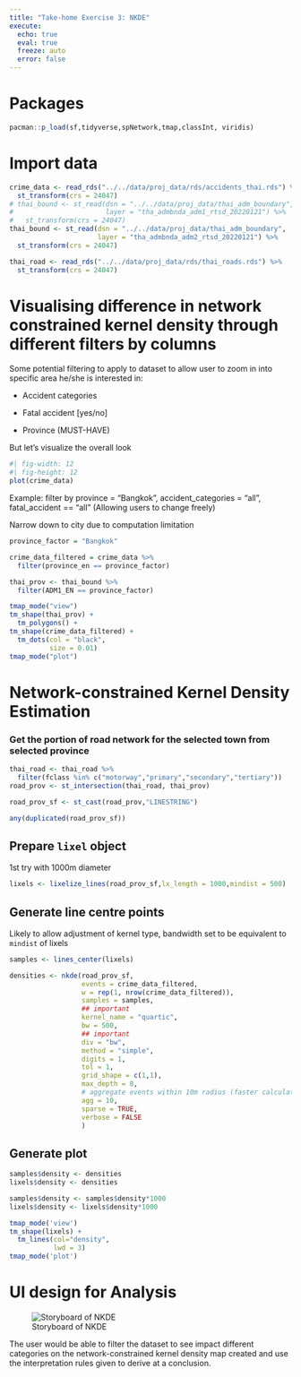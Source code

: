 ```yaml
---
title: "Take-home Exercise 3: NKDE"
execute:
  echo: true
  eval: true
  freeze: auto
  error: false
---
```


# Packages

```r
pacman::p_load(sf,tidyverse,spNetwork,tmap,classInt, viridis)
```

# Import data

```r
crime_data <- read_rds("../../data/proj_data/rds/accidents_thai.rds") %>% 
  st_transform(crs = 24047)
# thai_bound <- st_read(dsn = "../../data/proj_data/thai_adm_boundary",
#                       layer = "tha_admbnda_adm1_rtsd_20220121") %>% 
#   st_transform(crs = 24047)
thai_bound <- st_read(dsn = "../../data/proj_data/thai_adm_boundary",
                      layer = "tha_admbnda_adm2_rtsd_20220121") %>%
  st_transform(crs = 24047)

thai_road <- read_rds("../../data/proj_data/rds/thai_roads.rds") %>% 
  st_transform(crs = 24047)
```

# Visualising difference in network constrained kernel density through different filters by columns

Some potential filtering to apply to dataset to allow user to zoom in into specific area he/she is interested in:

-   Accident categories

-   Fatal accident \[yes/no\]

-   Province (MUST-HAVE)

But let's visualize the overall look

```r
#| fig-width: 12
#| fig-height: 12
plot(crime_data)
```

Example: filter by province = "Bangkok", accident_categories = "all", fatal_accident == "all" (Allowing users to change freely)

Narrow down to city due to computation limitation

```r
province_factor = "Bangkok"

crime_data_filtered = crime_data %>% 
  filter(province_en == province_factor)
```

```r
thai_prov <- thai_bound %>% 
  filter(ADM1_EN == province_factor)

tmap_mode("view")
tm_shape(thai_prov) +
  tm_polygons() +
tm_shape(crime_data_filtered) +
  tm_dots(col = "black",
          size = 0.01)
tmap_mode("plot")
```

# Network-constrained Kernel Density Estimation

### Get the portion of road network for the selected town from selected province

```r
thai_road <- thai_road %>%
  filter(fclass %in% c("motorway","primary","secondary","tertiary"))
road_prov <- st_intersection(thai_road, thai_prov)
```

```r
road_prov_sf <- st_cast(road_prov,"LINESTRING")
```
```r
any(duplicated(road_prov_sf))
```

## Prepare `lixel` object

1st try with 1000m diameter

```r
lixels <- lixelize_lines(road_prov_sf,lx_length = 1000,mindist = 500)
```

## Generate line centre points

Likely to allow adjustment of kernel type, bandwidth set to be equivalent to `mindist` of lixels

```r
samples <- lines_center(lixels)
```

```r

densities <- nkde(road_prov_sf,
                  events = crime_data_filtered,
                  w = rep(1, nrow(crime_data_filtered)),
                  samples = samples,
                  ## important
                  kernel_name = "quartic",
                  bw = 500,
                  ## important
                  div = "bw",
                  method = "simple",
                  digits = 1,
                  tol = 1,
                  grid_shape = c(1,1),
                  max_depth = 8,
                  # aggregate events within 10m radius (faster calculation)
                  agg = 10,
                  sparse = TRUE,
                  verbose = FALSE
                  )
```

## Generate plot

```r
samples$density <- densities
lixels$density <- densities

samples$density <- samples$density*1000
lixels$density <- lixels$density*1000
```

```r
tmap_mode('view')
tm_shape(lixels) +
  tm_lines(col="density",
           lwd = 3)
tmap_mode('plot')
```

# UI design for Analysis

![Storyboard of NKDE](ui_nkde.png){fig-align="center"}

The user would be able to filter the dataset to see impact different categories on the network-constrained kernel density map created and use the interpretation rules given to derive at a conclusion.
